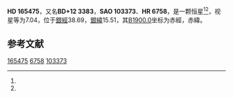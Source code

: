 {{Starbox begin
| name = HD 165475
}}
{{Starbox observe
| epoch = [[J2000.0|J2000.0]]
| constell = {{星座名待查}}<ref name=SIMBAD>{{cite web
 | url=http://simbad.u-strasbg.fr/simbad/sim-id?Ident=HR+6758
 | title =Pulsating variable Star
 | publisher=Centre de Données astronomiques de Strasbourg
 | work=SIMBAD
 | accessdate=2012-07-13}}</ref><ref name=DATA>{{cite web
 | url=http://vizier.u-strasbg.fr/viz-bin/VizieR-5?-out.add=.&-source=5050&-corr=PK=HR&-out.max=9999&HR=6758
 | title=VizieR Detailed Page
 | accessdate=2012-07-13
 | archive-date=2016-03-05
 | archive-url=https://web.archive.org/web/20160305205208/http://vizier.u-strasbg.fr/viz-bin/VizieR-5?-out.add=.&-source=5050&-corr=PK=HR&-out.max=9999&HR=6758
 | dead-url=no
 }}</ref>
| 星官 = 
| ra = {{RA|18|5|43.3}}<ref name=SIMBAD /><ref name=DATA />
| dec = {{DEC|+12|0|14}}<ref name=SIMBAD /><ref name=DATA />
| appmag_v = 7.04<ref name=SIMBAD /><ref name=DATA />
}}
{{Starbox character
| class = A3IV<ref name=SIMBAD /><ref name=DATA />
| b-v = 0.3<ref name=SIMBAD /><ref name=DATA />
| u-b = 0.12<ref name=SIMBAD /><ref name=DATA />
| r-i = <ref name=SIMBAD /><ref name=DATA />
| variable = 
}}
{{Starbox astrometry
| radial_v = 0.12
| prop_mo_ra = 13
| parallax = 0.009
| p_error =
}}
{{Starbox catalog
| names =BD+12 3383，[[SAO星表|SAO]] 103373，[[HD星表|HD]] 165475，[[HR星表|HR]] 6758}}
{{Starbox reference |Simbad=HR+6758}}
{{Starbox end}}

'''HD 165475'''，又名'''BD+12 3383'''，'''SAO 103373'''、'''HR 6758'''，是一颗恒星<ref name=SIMBAD /><ref name=DATA />，视星等为7.04，位于[[銀道座標系|銀經]]38.69，[[銀道座標系|銀緯]]15.51，其[[B1900.0|B1900.0]]坐标为赤經{{RA|18|1|4.3}}，赤緯{{DEC|+11|15.51|44}}。

== 参考文献 ==
{{reflist}}

{{star-stub}}

[[Category:HD和HDE天體|165475]]
[[Category:HR天體|6758]]
[[Category:SAO天體|103373]]